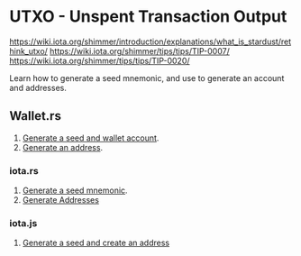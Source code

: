# UTXO - Unspent Transaction Output

https://wiki.iota.org/shimmer/introduction/explanations/what_is_stardust/rethink_utxo/
https://wiki.iota.org/shimmer/tips/tips/TIP-0007/
https://wiki.iota.org/shimmer/tips/tips/TIP-0020/

Learn how to generate a seed mnemonic, and use to generate an account and addresses.

## Wallet.rs

1. [Generate a seed and wallet account](https://wiki.iota.org/shimmer/wallet.rs/how_tos/accounts_and_addresses/create_a_wallet_account/).
2. [Generate an address](https://wiki.iota.org/shimmer/wallet.rs/how_tos/accounts_and_addresses/generate_address/).

### iota.rs

1. [Generate a seed mnemonic](https://wiki.iota.org/shimmer/iota.rs/how_tos/generate_mnemonic/).
2. [Generate Addresses](https://wiki.iota.org/shimmer/iota.rs/how_tos/generate_addresses/)

### iota.js

1. [Generate a seed and create an address](https://wiki.iota.org/shimmer/iotajs/how_tos/address/)